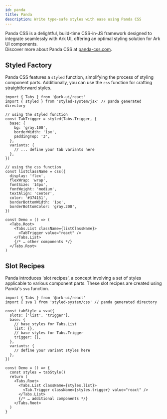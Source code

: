 ```yaml
---
id: panda
title: Panda
description: Write type-safe styles with ease using Panda CSS
---
```


Panda CSS is a delightful, build-time CSS-in-JS framework designed to integrate
seamlessly with Ark UI, offering an optimal styling solution for Ark UI
components. <br />Discover more about Panda CSS at
[panda-css.com](https://panda-css.com).

## Styled Factory

Panda CSS features a `styled` function, simplifying the process of styling
component parts. Additionally, you can use the `css` function for crafting
straightforward styles.

```tsx
import { Tabs } from '@ark-ui/react'
import { styled } from 'styled-system/jsx' // panda generated directory

// using the styled function
const TabTrigger = styled(Tabs.Trigger, {
  base: {
    bg: 'gray.100',
    borderWidth: '1px',
    paddingTop: '3',
  },
  variants: {
    // ... define your tab variants here
  },
})

// using the css function
const listClassName = css({
  display: 'flex',
  flexWrap: 'wrap',
  fontSize: '14px',
  fontWeight: 'medium',
  textAlign: 'center',
  color: '#374151',
  borderBottomWidth: '1px',
  borderBottomColor: 'gray.200',
})

const Demo = () => (
  <Tabs.Root>
    <Tabs.List className={listClassName}>
      <TabTrigger value="react" />
    </Tabs.List>
    {/* … other components */}
  </Tabs.Root>
)
```

## Slot Recipes

Panda introduces 'slot recipes', a concept involving a set of styles applicable
to various component parts. These slot recipes are created using Panda's `sva`
function.

```tsx
import { Tabs } from '@ark-ui/react'
import { sva } from 'styled-system/css' // panda generated directory

const tabStyle = sva({
  slots: ['list', 'trigger'],
  base: {
    // base styles for Tabs.List
    list: {},
    // base styles for Tabs.Trigger
    trigger: {},
  },
  variants: {
    // define your variant styles here
  },
})

const Demo = () => {
  const styles = tabStyle()
  return (
    <Tabs.Root>
      <Tabs.List className={styles.list}>
        <Tab.Trigger className={styles.trigger} value="react" />
      </Tabs.List>
      {/* … additional components */}
    </Tabs.Root>
  )
}
```
